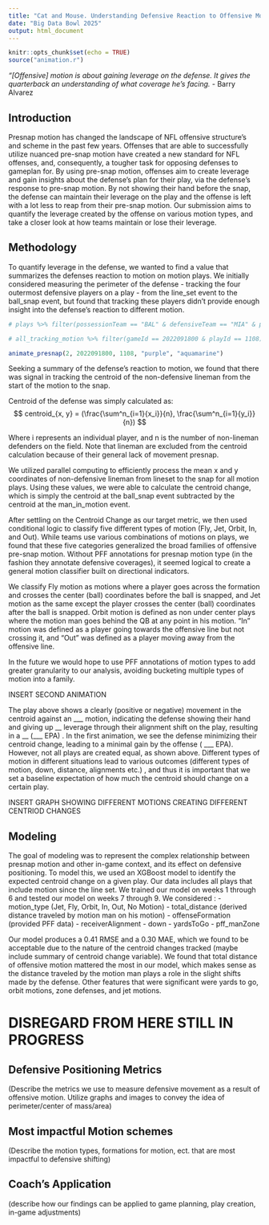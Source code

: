 ---
title: "Cat and Mouse. Understanding Defensive Reaction to Offensive Motion"
date: "Big Data Bowl 2025"
output: html_document
---

```{r setup, include=FALSE}
knitr::opts_chunk$set(echo = TRUE)
source("animation.r")
```


*"[Offensive] motion is about gaining leverage on the defense. It gives the quarterback an understanding of what coverage he's facing.* - Barry Alvarez


## Introduction

Presnap motion has changed the landscape of NFL offensive structure’s and scheme in the past few years. Offenses that are able to successfully utilize nuanced pre-snap motion have created a new standard for NFL offenses, and, consequently, a tougher task for opposing defenses to gameplan for. By using pre-snap motion, offenses aim to create leverage and gain insights about the defense’s plan for their play, via the defense’s response to pre-snap motion. By not showing their hand before the snap, the defense can maintain their leverage on the play and the offense is left with a lot less to reap from their pre-snap motion. Our submission aims to quantify the leverage created by the offense on various motion types, and take a closer look at how teams maintain or lose their leverage.

## Methodology

To quantify leverage in the defense, we wanted to find a value that summarizes the defenses reaction to motion on motion plays. We initially considered measuring the perimeter of the defense - tracking the four outermost defensive players on a play - from the line_set event to the ball_snap event, but found that tracking these players didn’t provide enough insight into the defense’s reaction to different motion. 


```{r, echo = FALSE, warning=FALSE, message=FALSE}
# plays %>% filter(possessionTeam == "BAL" & defensiveTeam == "MIA" & preSnapHomeScore == 7 & preSnapVisitorScore == 7)

# all_tracking_motion %>% filter(gameId == 2022091800 & playId == 1108)

animate_presnap(2, 2022091800, 1108, "purple", "aquamarine")
```

Seeking a summary of the defense’s reaction to motion, we found that there was signal in tracking the centroid of the non-defensive lineman from the start of the motion to the snap.

Centroid of the defense was simply calculated as:
$$
centroid_{x, y} = (\frac{\sum^n_{i=1}{x_i}}{n}, \frac{\sum^n_{i=1}{y_i}}{n})
$$

Where i represents an individual player, and n is the number of non-lineman defenders on the field. Note that lineman are excluded from the centroid calculation because of their general lack of movement presnap.

We utilized parallel computing to efficiently process the mean x and y coordinates of non-defensive lineman from lineset to the snap for all motion plays. Using these values, we were able to calculate the centroid change, which is simply the centroid at the ball_snap event subtracted by the centroid at the man_in_motion event. 

After settling on the Centroid Change as our target metric, we then used conditional logic to classify five different types of motion (Fly, Jet, Orbit, In, and Out). While teams use various combinations of motions on plays, we found that these five categories generalized the broad families of offensive pre-snap motion. Without PFF annotations for presnap motion type (in the fashion they annotate defensive coverages), it seemed logical to create a general motion classifier built on directional indicators.

We classify Fly motion as motions where a player goes across the formation and crosses the center (ball) coordinates before the ball is snapped, and Jet motion as the same except the player crosses the center (ball) coordinates after the ball is snapped. Orbit motion is defined as non under center plays where the motion man goes behind the QB at any point in his motion. "In" motion was defined as a player going towards the offensive line but not crossing it, and "Out" was defined as a player moving away from the offensive line.

In the future we would hope to use PFF annotations of motion types to add greater granularity to our analysis, avoiding bucketing multiple types of motion into a family.


INSERT SECOND ANIMATION

The play above shows a clearly (positive or negative) movement in the centroid against an ___ motion, indicating the defense showing their hand and giving up  __ leverage through their alignment shift on the play, resulting in a __ (___ EPA) . In the first animation, we see the defense minimizing their centroid change, leading to a minimal gain by the offense ( ___ EPA). However, not all plays are created equal, as shown above. Different types of motion in different situations lead to various outcomes (different types of motion, down, distance, alignments etc.) , and thus it is important that we set a baseline expectation of how much the centroid should change on a certain play. 

INSERT GRAPH SHOWING DIFFERENT MOTIONS CREATING DIFFERENT CENTRIOD CHANGES

## Modeling 

The goal of modeling was to represent the complex relationship between presnap motion and other in-game context, and its effect on defensive positioning. To model this, we used an XGBoost model to identify the expected centroid change on a given play. Our data includes all plays that include motion since the line set. We trained our model on weeks 1 through 6 and tested our model on weeks 7 through 9. We considered :
- motion_type (Jet, Fly, Orbit, In, Out, No Motion)
- total_distance (derived distance traveled by motion man on his motion)
- offenseFormation (provided PFF data)
- receiverAlignment
- down
- yardsToGo
- pff_manZone

Our model produces a 0.41 RMSE and a 0.30 MAE, which we found to be acceptable due to the nature of the centroid changes tracked (maybe include summary of centroid change variable). We found that total distance of offensive motion mattered the most in our model, which makes sense as the distance traveled by the motion man plays a role in the slight shifts made by the defense. Other features that were significant were yards to go, orbit motions, zone defenses, and jet motions. 




# DISREGARD FROM HERE STILL IN PROGRESS






## Defensive Positioning Metrics

(Describe the metrics we use to measure defensive movement as a result of offensive motion. Utilize graphs and images to convey the idea of perimeter/center of mass/area)






## Most impactful Motion schemes

(Describe the motion types, formations for motion, ect. that are most impactful to defensive shifting)




## Coach's Application

(describe how our findings can be applied to game planning, play creation, in-game adjustments)


##

